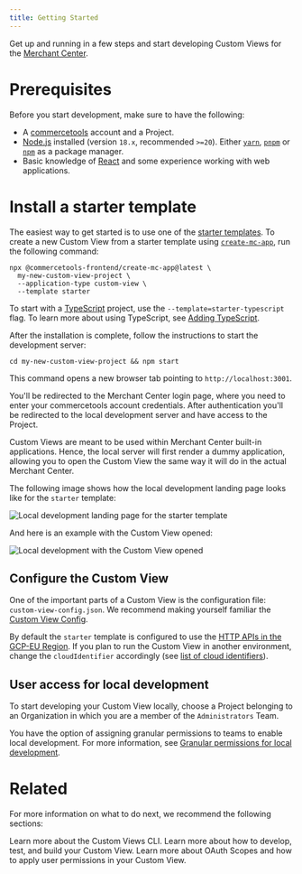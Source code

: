 ```yaml
---
title: Getting Started
---
```


Get up and running in a few steps and start developing Custom Views for the [Merchant Center](https://commercetools.com/features/business-tooling).

# Prerequisites

Before you start development, make sure to have the following:

- A [commercetools](https://docs-beta-custom-views.commercetools.vercel.app/getting-started) account and a Project.
- [Node.js](https://nodejs.org/en/) installed (version `18.x`, recommended `>=20`). Either [`yarn`](https://yarnpkg.com/), [`pnpm`](https://pnpm.io/) or [`npm`](https://www.npmjs.com/get-npm) as a package manager.
- Basic knowledge of [React](https://reactjs.org/) and some experience working with web applications.

# Install a starter template

The easiest way to get started is to use one of the [starter templates](https://github.com/commercetools/merchant-center-application-kit/tree/main/custom-views-templates). To create a new Custom View from a starter template using [`create-mc-app`](/api-reference/create-mc-app), run the following command:

```console noPromptLines="2-4" title="Create new Custom View from the starter template"
npx @commercetools-frontend/create-mc-app@latest \
  my-new-custom-view-project \
  --application-type custom-view \
  --template starter
```

<Info>

To start with a [TypeScript](https://www.typescriptlang.org/) project, use the `--template=starter-typescript` flag. To learn more about using TypeScript, see [Adding TypeScript](/development/adding-typescript).

</Info>

After the installation is complete, follow the instructions to start the development server:

```console title="Run the Custom View project"
cd my-new-custom-view-project && npm start
```

This command opens a new browser tab pointing to `http://localhost:3001`.

You'll be redirected to the Merchant Center login page, where you need to enter your commercetools account credentials. After authentication you'll be redirected to the local development server and have access to the Project.

Custom Views are meant to be used within Merchant Center built-in applications. Hence, the local server will first render a dummy application, allowing you to open the Custom View the same way it will do in the actual Merchant Center.

The following image shows how the local development landing page looks like for the `starter` template:

![Local development landing page for the starter template](/images/local-custom-view-landing-view.png)

And here is an example with the Custom View opened:

![Local development with the Custom View opened](/images/local-custom-view-opened.png)

## Configure the Custom View

One of the important parts of a Custom View is the configuration file: `custom-view-config.json`.
We recommend making yourself familiar the [Custom View Config](/api-reference/custom-view-config).

By default the `starter` template is configured to use the [HTTP APIs in the GCP-EU Region](https://docs-beta-custom-views.commercetools.vercel.app/api/general-concepts#regions). If you plan to run the Custom View in another environment, change the `cloudIdentifier` accordingly (see [list of cloud identifiers](/concepts/merchant-center-api#cloud-identifiers)).

## User access for local development

To start developing your Custom View locally, choose a Project belonging to an Organization in which you are a member of the `Administrators` Team.

You have the option of assigning granular permissions to teams to enable local development. For more information, see [Granular permissions for local development](/help-needed#granular-permissions-for-local-development).

# Related

For more information on what to do next, we recommend the following sections:

<Cards smallTitle clickable>
  <Card
    title="CLI"
    href="/api-reference/cli"
  >
    Learn more about the Custom Views CLI.
  </Card>
  <Card
    title="Development guidelines"
    href="/development"
  >
    Learn more about how to develop, test, and build your Custom View.
  </Card>
  <Card
    title="OAuth Scopes and user permissions"
    href="/concepts/oauth-scopes-and-user-permissions"
  >
    Learn more about OAuth Scopes and how to apply user permissions in your Custom View.
  </Card>
</Cards>
